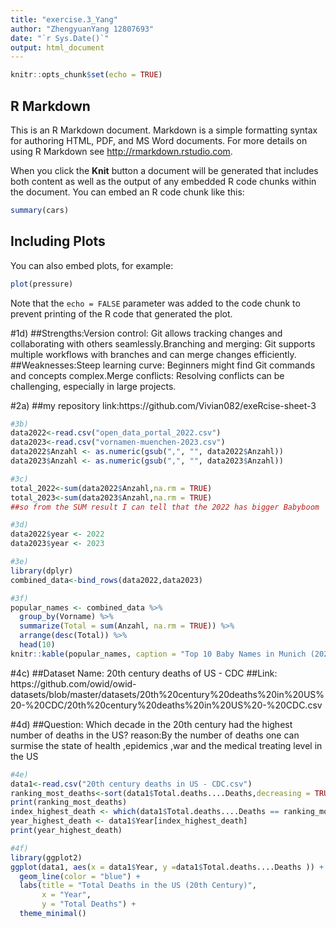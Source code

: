 ```yaml
---
title: "exercise.3_Yang"
author: "ZhengyuanYang 12807693"
date: "`r Sys.Date()`"
output: html_document
---
```


```r
knitr::opts_chunk$set(echo = TRUE)
```

## R Markdown

This is an R Markdown document. Markdown is a simple formatting syntax for authoring HTML, PDF, and MS Word documents. For more details on using R Markdown see <http://rmarkdown.rstudio.com>.

When you click the **Knit** button a document will be generated that includes both content as well as the output of any embedded R code chunks within the document. You can embed an R code chunk like this:

```r
summary(cars)
```

## Including Plots

You can also embed plots, for example:

```r
plot(pressure)
```

Note that the `echo = FALSE` parameter was added to the code chunk to prevent printing of the R code that generated the plot.


#1d)
##Strengths:Version control: Git allows tracking changes and collaborating with others seamlessly.Branching and merging: Git supports multiple workflows with branches and can merge changes efficiently.
##Weaknesses:Steep learning curve: Beginners might find Git commands and concepts complex.Merge conflicts: Resolving conflicts can be challenging, especially in large projects.

#2a)
##my repository link:https://github.com/Vivian082/exeRcise-sheet-3

```r
#3b)
data2022<-read.csv("open_data_portal_2022.csv")
data2023<-read.csv("vornamen-muenchen-2023.csv")
data2022$Anzahl <- as.numeric(gsub(",", "", data2022$Anzahl))
data2023$Anzahl <- as.numeric(gsub(",", "", data2023$Anzahl))

#3c)
total_2022<-sum(data2022$Anzahl,na.rm = TRUE)
total_2023<-sum(data2023$Anzahl,na.rm = TRUE)
##so from the SUM result I can tell that the 2022 has bigger Babyboom

#3d)
data2022$year <- 2022
data2023$year <- 2023

#3e)
library(dplyr)
combined_data<-bind_rows(data2022,data2023)

#3f)
popular_names <- combined_data %>%
  group_by(Vorname) %>%
  summarize(Total = sum(Anzahl, na.rm = TRUE)) %>%
  arrange(desc(Total)) %>%
  head(10)
knitr::kable(popular_names, caption = "Top 10 Baby Names in Munich (2022 & 2023)")

```


#4c)
##Dataset Name: 20th century deaths of US - CDC
##Link: https://github.com/owid/owid-datasets/blob/master/datasets/20th%20century%20deaths%20in%20US%20-%20CDC/20th%20century%20deaths%20in%20US%20-%20CDC.csv

#4d)
##Question: Which decade in the 20th century had the highest number of deaths in the US?  reason:By the number of deaths one can surmise the state of health ,epidemics ,war and the medical treating level in the US

```r
#4e)
data1<-read.csv("20th century deaths in US - CDC.csv")
ranking_most_deaths<-sort(data1$Total.deaths....Deaths,decreasing = TRUE)
print(ranking_most_deaths)
index_highest_death <- which(data1$Total.deaths....Deaths == ranking_most_deaths[1])
year_highest_death <- data1$Year[index_highest_death]
print(year_highest_death)

#4f)
library(ggplot2)
ggplot(data1, aes(x = data1$Year, y =data1$Total.deaths....Deaths )) +
  geom_line(color = "blue") +
  labs(title = "Total Deaths in the US (20th Century)", 
       x = "Year", 
       y = "Total Deaths") +
  theme_minimal()



















```
